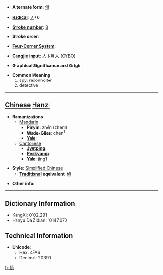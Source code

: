 * '''Alternate form''': [[偵]]

* '''[[Wiktionary:Chinese radical index| Radical]]''': [[Wiktionary:Chinese radical index 人|人]]+6

* '''[[Wiktionary:Chinese total strokes index|Stroke number]]''': [[Wiktionary:Chinese total strokes index 8|8]]

* '''Stroke order''': 

* '''[[Wiktionary:Chinese four corner index|Four-Corner System]]''': 

* '''[[Wiktionary:Chinese Cangjie index|Cangjie input]]''': 人卜月人 (OYBO)

* '''Graphical Significance and Origin''': 

* '''Common Meaning'''
*#spy, reconnoiter
*# detective


----

== [[Chinese]] [[Hanzi]] ==

* '''Romanizations'''
** [[Mandarin]]
*** '''[[Pinyin]]''': zhēn (zhen1)
*** '''[[Wade-Giles]]''': chen<sup>1</sup>
*** '''[[Yale]]''': 
**[[Cantonese]]
***'''[[Jyutping]]''':
***'''[[Penkyamp]]''': 
***'''[[Yale]]''': jing1

* '''Style''': [[Simplified Chinese]] 
** '''[[Traditional Chinese|Traditional]] equivalent''': [[偵]]

* '''Other info''': 

----

== Dictionary Information ==

* KangXi: 0102.291
* Hanyu Da Zidian: 10147.070

== Technical Information ==

* '''Unicode''':
** Hex: 4FA6
** Decimal: 20390

[[fr:侦]]